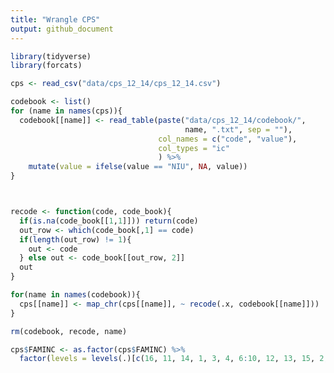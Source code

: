 ```yaml
---
title: "Wrangle CPS"
output: github_document
---
```


```r
library(tidyverse)
library(forcats)
```

```r
cps <- read_csv("data/cps_12_14/cps_12_14.csv")

codebook <- list()
for (name in names(cps)){ 
  codebook[[name]] <- read_table(paste("data/cps_12_14/codebook/",
                                       name, ".txt", sep = ""), 
                                 col_names = c("code", "value"),
                                 col_types = "ic"
                                 ) %>% 
    mutate(value = ifelse(value == "NIU", NA, value))
}



recode <- function(code, code_book){
  if(is.na(code_book[[1,1]])) return(code)
  out_row <- which(code_book[,1] == code)
  if(length(out_row) != 1){
    out <- code
  } else out <- code_book[[out_row, 2]]
  out
}

for(name in names(codebook)){
  cps[[name]] <- map_chr(cps[[name]], ~ recode(.x, codebook[[name]]))
}

rm(codebook, recode, name)
```

```r
cps$FAMINC <- as.factor(cps$FAMINC) %>% 
  factor(levels = levels(.)[c(16, 11, 14, 1, 3, 4, 6:10, 12, 13, 15, 2, 5)])
```

